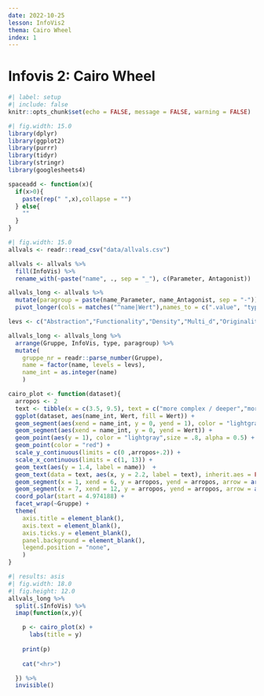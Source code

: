 ```yaml
---
date: 2022-10-25
lesson: InfoVis2
thema: Cairo Wheel
index: 1
---
```


# Infovis 2: Cairo Wheel


```r
#| label: setup
#| include: false
knitr::opts_chunk$set(echo = FALSE, message = FALSE, warning = FALSE)
```

```r
#| fig.width: 15.0
library(dplyr)
library(ggplot2)
library(purrr)
library(tidyr)
library(stringr)
library(googlesheets4)

spaceadd <- function(x){
  if(x>0){
    paste(rep(" ",x),collapse = "")
  } else{
    ""
  }
}
```

```r
#| fig.width: 15.0
allvals <- readr::read_csv("data/allvals.csv")

allvals <- allvals %>%
  fill(InfoVis) %>%
  rename_with(~paste("name", ., sep = "_"), c(Parameter, Antagonist))

allvals_long <- allvals %>%
  mutate(paragroup = paste(name_Parameter, name_Antagonist, sep = "-")) %>%
  pivot_longer(cols = matches("^name|Wert"),names_to = c(".value", "type"), names_pattern =  "(.+)_(.+)")

levs <- c("Abstraction","Functionality","Density","Multi_d","Originality","Novelty","Figuration","Decoration","Lightness","Uni_d","Familiarity","Redundancy")

allvals_long <- allvals_long %>%
  arrange(Gruppe, InfoVis, type, paragroup) %>%
  mutate(
    gruppe_nr = readr::parse_number(Gruppe),
    name = factor(name, levels = levs),
    name_int = as.integer(name)
    )
```

```r
cairo_plot <- function(dataset){
  arropos <- 2
  text <- tibble(x = c(3.5, 9.5), text = c("more complex / deeper","more intelligible / shallower"))
  ggplot(dataset, aes(name_int, Wert, fill = Wert)) +
  geom_segment(aes(xend = name_int, y = 0, yend = 1), color = "lightgray", alpha = 0.5) +
  geom_segment(aes(xend = name_int, y = 0, yend = Wert)) +
  geom_point(aes(y = 1), color = "lightgray",size = .8, alpha = 0.5) +
  geom_point(color = "red") +
  scale_y_continuous(limits = c(0 ,arropos+.2)) +
  scale_x_continuous(limits = c(1, 13)) +
  geom_text(aes(y = 1.4, label = name))  +
  geom_text(data = text, aes(x, y = 2.2, label = text), inherit.aes = FALSE) +
  geom_segment(x = 1, xend = 6, y = arropos, yend = arropos, arrow = arrow(ends = "both", type = "closed")) +
  geom_segment(x = 7, xend = 12, y = arropos, yend = arropos, arrow = arrow(ends = "both", type = "closed")) +
  coord_polar(start = 4.974188) +
  facet_wrap(~Gruppe) +
  theme(
    axis.title = element_blank(), 
    axis.text = element_blank(), 
    axis.ticks.y = element_blank(),
    panel.background = element_blank(),
    legend.position = "none",
    )
}
```

```r
#| results: asis
#| fig.width: 18.0
#| fig.height: 12.0
allvals_long %>%
  split(.$InfoVis) %>%
  imap(function(x,y){

    p <- cairo_plot(x) +
      labs(title = y)
    
    print(p)
    
    cat("<hr>")

  }) %>%
  invisible()
```
